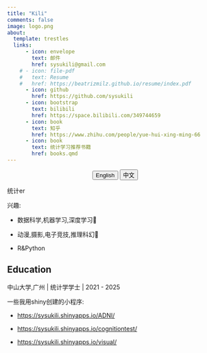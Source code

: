 ```yaml
---
title: "Kili"
comments: false
image: logo.png
about:
  template: trestles
  links:
      - icon: envelope
        text: 邮件
        href: sysukili@gmail.com
    # - icon: file-pdf
    #   text: Resume
    #   href: https://beatrizmilz.github.io/resume/index.pdf  
      - icon: github
        href: https://github.com/sysukili
      - icon: bootstrap
        text: bilibili
        href: https://space.bilibili.com/349744659
      - icon: book
        text: 知乎
        href: https://www.zhihu.com/people/yue-hui-xing-ming-66
      - icon: book
        text: 统计学习推荐书籍
        href: books.qmd
---
```


<center>

::: {.btn-group role="group" aria-label="About"}
<a href="about.html"> <button type="button" class="btn btn-primary me-md-2 btn-sm">English</button></a> <a href="about-zh.html"> <button type="button" class="btn btn-primary me-md-2 btn-sm">中文</button></a>
:::

</center>

统计er

兴趣:

-   数据科学,机器学习,深度学习🥰

-   动漫,摄影,电子竞技,推理科幻🥰

-   R&Python

::: {#hero-heading}
## Education

中山大学,广州 \| 统计学学士 \| 2021 - 2025
:::

一些我用shiny创建的小程序:

-   <https://sysukili.shinyapps.io/ADNI/>

-   <https://sysukili.shinyapps.io/cognitiontest/>

-   <https://sysukili.shinyapps.io/visual/>
